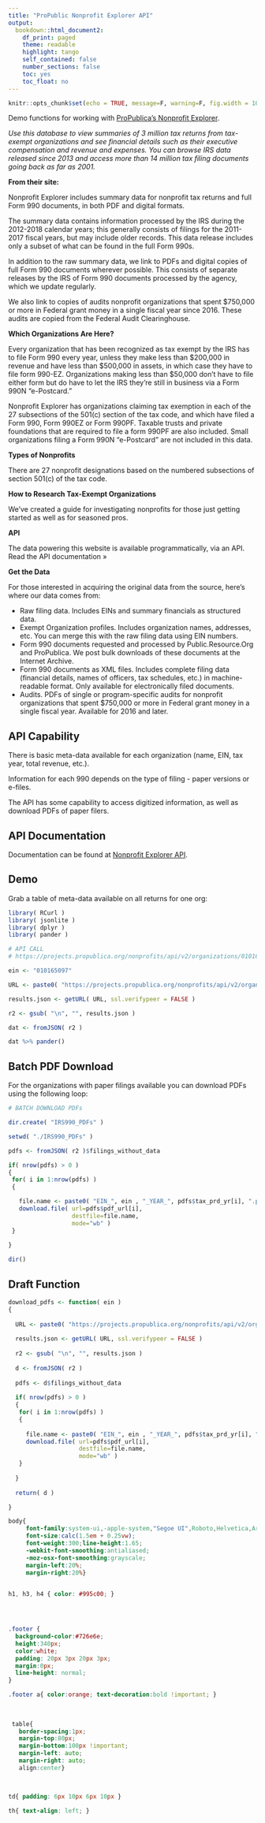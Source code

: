```yaml
---
title: "ProPublic Nonprofit Explorer API"
output: 
  bookdown::html_document2:
    df_print: paged
    theme: readable
    highlight: tango
    self_contained: false
    number_sections: false
    toc: yes
    toc_float: no
---
```




```r
knitr::opts_chunk$set(echo = TRUE, message=F, warning=F, fig.width = 10)
```


Demo functions for working with [ProPublica's Nonprofit Explorer](https://projects.propublica.org/nonprofits/). 

*Use this database to view summaries of 3 million tax returns from tax-exempt organizations and see financial details such as their executive compensation and revenue and expenses. You can browse IRS data released since 2013 and access more than 14 million tax filing documents going back as far as 2001.*

**From their site:** 

Nonprofit Explorer includes summary data for nonprofit tax returns and full Form 990 documents, in both PDF and digital formats.

The summary data contains information processed by the IRS during the 2012-2018 calendar years; this generally consists of filings for the 2011-2017 fiscal years, but may include older records. This data release includes only a subset of what can be found in the full Form 990s.

In addition to the raw summary data, we link to PDFs and digital copies of full Form 990 documents wherever possible. This consists of separate releases by the IRS of Form 990 documents processed by the agency, which we update regularly.

We also link to copies of audits nonprofit organizations that spent $750,000 or more in Federal grant money in a single fiscal year since 2016. These audits are copied from the Federal Audit Clearinghouse.

**Which Organizations Are Here?**

Every organization that has been recognized as tax exempt by the IRS has to file Form 990 every year, unless they make less than $200,000 in revenue and have less than $500,000 in assets, in which case they have to file form 990-EZ. Organizations making less than $50,000 don’t have to file either form but do have to let the IRS they’re still in business via a Form 990N "e-Postcard."

Nonprofit Explorer has organizations claiming tax exemption in each of the 27 subsections of the 501(c) section of the tax code, and which have filed a Form 990, Form 990EZ or Form 990PF. Taxable trusts and private foundations that are required to file a form 990PF are also included. Small organizations filing a Form 990N "e-Postcard" are not included in this data.

**Types of Nonprofits**

There are 27 nonprofit designations based on the numbered subsections of section 501(c) of the tax code. 

**How to Research Tax-Exempt Organizations**

We've created a guide for investigating nonprofits for those just getting started as well as for seasoned pros.

**API**

The data powering this website is available programmatically, via an API. Read the API documentation »

**Get the Data**

For those interested in acquiring the original data from the source, here’s where our data comes from:

* Raw filing data. Includes EINs and summary financials as structured data.
* Exempt Organization profiles. Includes organization names, addresses, etc. You can merge this with the raw filing data using EIN numbers.
* Form 990 documents requested and processed by Public.Resource.Org and ProPublica. We post bulk downloads of these documents at the Internet Archive.
* Form 990 documents as XML files. Includes complete filing data (financial details, names of officers, tax schedules, etc.) in machine-readable format. Only available for electronically filed documents.
* Audits. PDFs of single or program-specific audits for nonprofit organizations that spent $750,000 or more in Federal grant money in a single fiscal year. Available for 2016 and later.



## API Capability 

There is basic meta-data available for each organization (name, EIN, tax year, total revenue, etc.). 

Information for each 990 depends on the type of filing - paper versions or e-files. 

The API has some capability to access digitized information, as well as download PDFs of paper filers. 


## API Documentation 

Documentation can be found at [Nonprofit Explorer API](https://projects.propublica.org/nonprofits/api). 

## Demo

Grab a table of meta-data available on all returns for one org: 

```r
library( RCurl )
library( jsonlite )
library( dplyr )
library( pander )

# API CALL
# https://projects.propublica.org/nonprofits/api/v2/organizations/010165097.json

ein <- "010165097"

URL <- paste0( "https://projects.propublica.org/nonprofits/api/v2/organizations/", ein, ".json" )

results.json <- getURL( URL, ssl.verifypeer = FALSE )

r2 <- gsub( "\n", "", results.json )

dat <- fromJSON( r2 )

dat %>% pander()

```



## Batch PDF Download

For the organizations with paper filings available you can download PDFs using the following loop: 

```r
# BATCH DOWNLOAD PDFs

dir.create( "IRS990_PDFs" )

setwd( "./IRS990_PDFs" )

pdfs <- fromJSON( r2 )$filings_without_data

if( nrow(pdfs) > 0 )
{
 for( i in 1:nrow(pdfs) )
 {  

   file.name <- paste0( "EIN_", ein , "_YEAR_", pdfs$tax_prd_yr[i], ".pdf" )
   download.file( url=pdfs$pdf_url[i], 
                  destfile=file.name,
                  mode="wb" )  
 }
 
}

dir()
```



## Draft Function 

```r
download_pdfs <- function( ein )
{
  
  URL <- paste0( "https://projects.propublica.org/nonprofits/api/v2/organizations/", ein, ".json" )
  
  results.json <- getURL( URL, ssl.verifypeer = FALSE )
  
  r2 <- gsub( "\n", "", results.json )
  
  d <- fromJSON( r2 )
  
  pdfs <- d$filings_without_data
  
  if( nrow(pdfs) > 0 )
  {
   for( i in 1:nrow(pdfs) )
   {  
  
     file.name <- paste0( "EIN_", ein , "_YEAR_", pdfs$tax_prd_yr[i], ".pdf" )
     download.file( url=pdfs$pdf_url[i], 
                    destfile=file.name,
                    mode="wb" )  
   }
   
  }
  
  return( d )

}
```



```css

body{
     font-family:system-ui,-apple-system,"Segoe UI",Roboto,Helvetica,Arial,sans-serif;
     font-size:calc(1.5em + 0.25vw);
     font-weight:300;line-height:1.65;
     -webkit-font-smoothing:antialiased;
     -moz-osx-font-smoothing:grayscale;
     margin-left:20%;
     margin-right:20%} 
     

h1, h3, h4 { color: #995c00; }




.footer {
  background-color:#726e6e;
  height:340px;
  color:white;
  padding: 20px 3px 20px 3px;
  margin:0px;
  line-height: normal;
}

.footer a{ color:orange; text-decoration:bold !important; } 
 
 
 
 table{
   border-spacing:1px;
   margin-top:80px;
   margin-bottom:100px !important;
   margin-left: auto;
   margin-right: auto;
   align:center} 


 
td{ padding: 6px 10px 6px 10px } 

th{ text-align: left; } 


```

